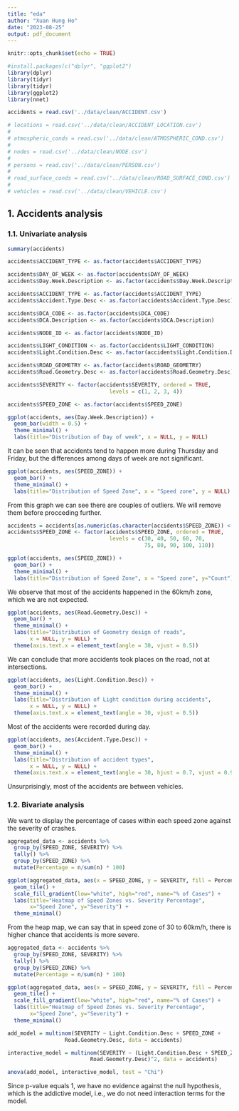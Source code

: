 ```yaml
---
title: "eda"
author: "Xuan Hung Ho"
date: "2023-08-25"
output: pdf_document
---
```


```r
knitr::opts_chunk$set(echo = TRUE)

#install.packages(c("dplyr", "ggplot2")
library(dplyr)
library(tidyr)
library(tidyr)
library(ggplot2)
library(nnet)
```


```r
accidents = read.csv('../data/clean/ACCIDENT.csv')

# locations = read.csv('../data/clean/ACCIDENT_LOCATION.csv')
# 
# atmospheric_conds = read.csv('../data/clean/ATMOSPHERIC_COND.csv')
# 
# nodes = read.csv('../data/clean/NODE.csv')
# 
# persons = read.csv('../data/clean/PERSON.csv')
# 
# road_surface_conds = read.csv('../data/clean/ROAD_SURFACE_COND.csv')
# 
# vehicles = read.csv('../data/clean/VEHICLE.csv')
```

## 1. Accidents analysis

### 1.1. Univariate analysis
```r
summary(accidents)
```

```r
accidents$ACCIDENT_TYPE <- as.factor(accidents$ACCIDENT_TYPE)

accidents$DAY_OF_WEEK <- as.factor(accidents$DAY_OF_WEEK)
accidents$Day.Week.Description <- as.factor(accidents$Day.Week.Description)

accidents$ACCIDENT_TYPE <- as.factor(accidents$ACCIDENT_TYPE)
accidents$Accident.Type.Desc <- as.factor(accidents$Accident.Type.Desc)

accidents$DCA_CODE <- as.factor(accidents$DCA_CODE)
accidents$DCA.Description <- as.factor(accidents$DCA.Description)

accidents$NODE_ID <- as.factor(accidents$NODE_ID)

accidents$LIGHT_CONDITION <- as.factor(accidents$LIGHT_CONDITION)
accidents$Light.Condition.Desc <- as.factor(accidents$Light.Condition.Desc)

accidents$ROAD_GEOMETRY <- as.factor(accidents$ROAD_GEOMETRY)
accidents$Road.Geometry.Desc <- as.factor(accidents$Road.Geometry.Desc)

accidents$SEVERITY <- factor(accidents$SEVERITY, ordered = TRUE, 
                                levels = c(1, 2, 3, 4))

accidents$SPEED_ZONE <- as.factor(accidents$SPEED_ZONE)
```


```r
ggplot(accidents, aes(Day.Week.Description)) + 
  geom_bar(width = 0.5) +
  theme_minimal() +
  labs(title="Distribution of Day of week", x = NULL, y = NULL)
```

It can be seen that accidents tend to happen more during Thursday and Friday, but the differences among days of week are not significant.

```r
ggplot(accidents, aes(SPEED_ZONE)) + 
  geom_bar() +
  theme_minimal() +
  labs(title="Distribution of Speed Zone", x = "Speed zone", y = NULL)
```

From this graph we can see there are couples of outliers. We will remove them before procceding further.

```r
accidents = accidents[as.numeric(as.character(accidents$SPEED_ZONE)) < 200, ]
accidents$SPEED_ZONE <- factor(accidents$SPEED_ZONE, ordered = TRUE, 
                                levels = c(30, 40, 50, 60, 70, 
                                           75, 80, 90, 100, 110))

ggplot(accidents, aes(SPEED_ZONE)) + 
  geom_bar() +
  theme_minimal() +
  labs(title="Distribution of Speed Zone", x = "Speed zone", y="Count")
```
We observe that most of the accidents happened in the 60km/h zone, which we are not expected.

```r
ggplot(accidents, aes(Road.Geometry.Desc)) + 
  geom_bar() +
  theme_minimal() +
  labs(title="Distribution of Geometry design of roads", 
       x = NULL, y = NULL) +
  theme(axis.text.x = element_text(angle = 30, vjust = 0.5))
```

We can conclude that more accidents took places on the road, not at intersections.

```r
ggplot(accidents, aes(Light.Condition.Desc)) + 
  geom_bar() +
  theme_minimal() +
  labs(title="Distribution of Light condition during accidents", 
       x = NULL, y = NULL) +
  theme(axis.text.x = element_text(angle = 30, vjust = 0.5))
```

Most of the accidents were recorded during day.

```r
ggplot(accidents, aes(Accident.Type.Desc)) + 
  geom_bar() +
  theme_minimal() +
  labs(title="Distribution of accident types", 
       x = NULL, y = NULL) +
  theme(axis.text.x = element_text(angle = 30, hjust = 0.7, vjust = 0.9))
```

Unsurprisingly, most of the accidents are between vehicles.

### 1.2. Bivariate analysis

We want to display the percentage of cases within each speed zone against the severity of crashes.

```r
aggregated_data <- accidents %>%
  group_by(SPEED_ZONE, SEVERITY) %>%
  tally() %>%
  group_by(SPEED_ZONE) %>%
  mutate(Percentage = n/sum(n) * 100)

ggplot(aggregated_data, aes(x = SPEED_ZONE, y = SEVERITY, fill = Percentage)) +
  geom_tile() + 
  scale_fill_gradient(low="white", high="red", name="% of Cases") + 
  labs(title="Heatmap of Speed Zones vs. Severity Percentage", 
       x="Speed Zone", y="Severity") + 
  theme_minimal()
```

From the heap map, we can say that in speed zone of 30 to 60km/h, there is higher chance that accidents is more severe.

```r
aggregated_data <- accidents %>%
  group_by(SPEED_ZONE, SEVERITY) %>%
  tally() %>%
  group_by(SPEED_ZONE) %>%
  mutate(Percentage = n/sum(n) * 100)

ggplot(aggregated_data, aes(x = SPEED_ZONE, y = SEVERITY, fill = Percentage)) +
  geom_tile() + 
  scale_fill_gradient(low="white", high="red", name="% of Cases") + 
  labs(title="Heatmap of Speed Zones vs. Severity Percentage", 
       x="Speed Zone", y="Severity") + 
  theme_minimal()
```

```r
add_model = multinom(SEVERITY ~ Light.Condition.Desc + SPEED_ZONE +
                  Road.Geometry.Desc, data = accidents)

interactive_model = multinom(SEVERITY ~ (Light.Condition.Desc + SPEED_ZONE +
                          Road.Geometry.Desc)^2, data = accidents)

anova(add_model, interactive_model, test = "Chi")
```
Since p-value equals 1, we have no evidence against the null hypothesis, which is the addictive model, i.e., we do not need interaction terms for the model.

